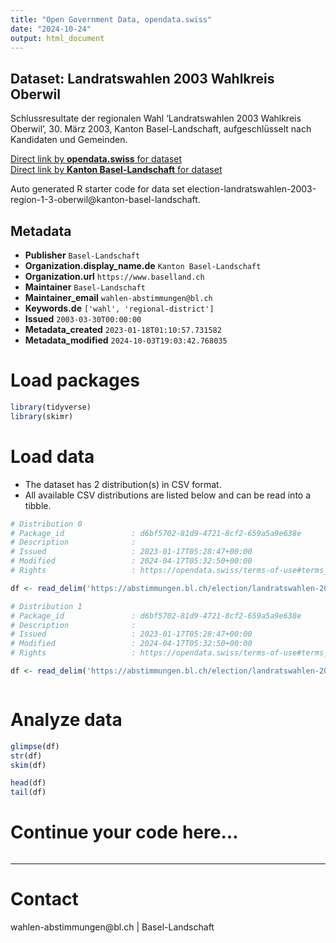 ```yaml
---
title: "Open Government Data, opendata.swiss"
date: "2024-10-24"
output: html_document
---
```


## Dataset: Landratswahlen 2003 Wahlkreis Oberwil

Schlussresultate der regionalen Wahl 'Landratswahlen 2003 Wahlkreis Oberwil', 30. März 2003, Kanton Basel-Landschaft, aufgeschlüsselt nach Kandidaten und Gemeinden.

[Direct link by **opendata.swiss** for dataset](https://opendata.swiss/de/dataset/landratswahlen-2003-wahlkreis-oberwil)<br>
[Direct link by **Kanton Basel-Landschaft** for dataset](https://abstimmungen.bl.ch/election/landratswahlen-2003-region-1-3-oberwil/data)

Auto generated R starter code for data set election-landratswahlen-2003-region-1-3-oberwil@kanton-basel-landschaft.

## Metadata

- **Publisher** `Basel-Landschaft`
- **Organization.display_name.de** `Kanton Basel-Landschaft`
- **Organization.url** `https://www.baselland.ch`
- **Maintainer** `Basel-Landschaft`
- **Maintainer_email** `wahlen-abstimmungen@bl.ch`
- **Keywords.de** `['wahl', 'regional-district']`
- **Issued** `2003-03-30T00:00:00`
- **Metadata_created** `2023-01-18T01:10:57.731582`
- **Metadata_modified** `2024-10-03T19:03:42.768035`


# Load packages

```r

library(tidyverse)
library(skimr)

```

# Load data

-   The dataset has 2 distribution(s) in CSV format.
-   All available CSV distributions are listed below and can be read into a tibble.

```r

# Distribution 0
# Package_id               : d6bf5702-81d9-4721-8cf2-659a5a9e638e
# Description              : 
# Issued                   : 2023-01-17T05:28:47+00:00
# Modified                 : 2024-04-17T05:32:50+00:00
# Rights                   : https://opendata.swiss/terms-of-use#terms_by

df <- read_delim('https://abstimmungen.bl.ch/election/landratswahlen-2003-region-1-3-oberwil/data-csv')

# Distribution 1
# Package_id               : d6bf5702-81d9-4721-8cf2-659a5a9e638e
# Description              : 
# Issued                   : 2023-01-17T05:28:47+00:00
# Modified                 : 2024-04-17T05:32:50+00:00
# Rights                   : https://opendata.swiss/terms-of-use#terms_by

df <- read_delim('https://abstimmungen.bl.ch/election/landratswahlen-2003-region-1-3-oberwil/data-parties-csv')



```

# Analyze data

```r

glimpse(df)
str(df)
skim(df)

head(df)
tail(df)

```

# Continue your code here...

```r

```

------------------------------------------------------------------------

# Contact

wahlen-abstimmungen@bl.ch | Basel-Landschaft

